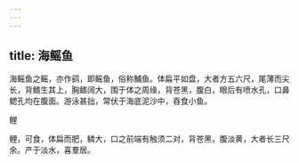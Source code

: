 ```yaml
---
---
---
```

title: 海鳐鱼
---



海鳐鱼之鳐，亦作鹞，即鳐鱼，俗称鯆鱼。体扁平如盘，大者方五六尺，尾薄而尖长，背鳍生其上，胸鳍阔大，围于体之周缘，背苍黑，腹白，眼后有喷水孔，口鼻鳃孔均在腹面。游泳甚拙，常伏于海底泥沙中，吞食小鱼。

鲤

鲤，可食，体扁而肥，鳞大，口之前端有触须二对，背苍黑，腹淡黄，大者长三尺余。产于淡水，喜羣居。